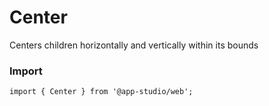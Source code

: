 # Center

Centers children horizontally and vertically within its bounds

### **Import**
  ```tsx
  import { Center } from '@app-studio/web';
  ```

